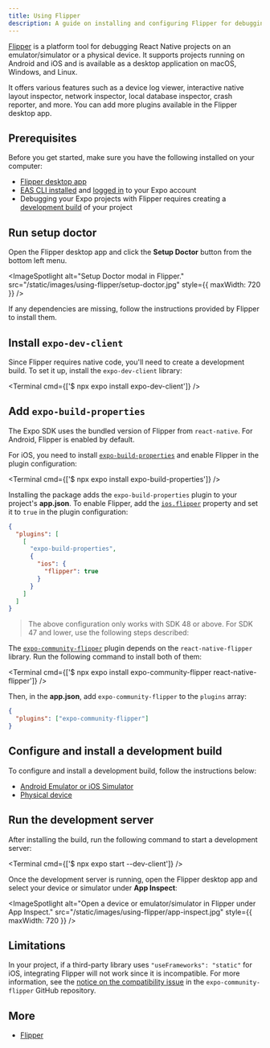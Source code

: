 ```yaml
---
title: Using Flipper
description: A guide on installing and configuring Flipper for debugging an Expo project.
---
```



[Flipper](https://fbflipper.com/) is a platform tool for debugging React Native projects on an emulator/simulator or a physical device. It supports projects running on Android and iOS and is available as a desktop application on macOS, Windows, and Linux.

It offers various features such as a device log viewer, interactive native layout inspector, network inspector, local database inspector, crash reporter, and more. You can add more plugins available in the Flipper desktop app.

## Prerequisites

Before you get started, make sure you have the following installed on your computer:

- [Flipper desktop app](https://fbflipper.com/)
- [EAS CLI installed](/build/setup/#1-install-the-latest-eas-cli) and [logged in](/build/setup/#2-log-in-to-your-expo-account) to your Expo account
- Debugging your Expo projects with Flipper requires creating a [development build](/home/develop/development-builds/introduction/) of your project

<Step label="1">

## Run setup doctor

Open the Flipper desktop app and click the **Setup Doctor** button from the bottom left menu.

<ImageSpotlight
  alt="Setup Doctor modal in Flipper."
  src="/static/images/using-flipper/setup-doctor.jpg"
  style={{ maxWidth: 720 }}
/>

If any dependencies are missing, follow the instructions provided by Flipper to install them.

</Step>

<Step label="2">

## Install `expo-dev-client`

Since Flipper requires native code, you'll need to create a development build. To set it up, install the `expo-dev-client` library:

<Terminal cmd={['$ npx expo install expo-dev-client']} />

</Step>

<Step label="3">

## Add `expo-build-properties`

The Expo SDK uses the bundled version of Flipper from `react-native`. For Android, Flipper is enabled by default.

For iOS, you need to install [`expo-build-properties`](/versions/latest/sdk/build-properties) and enable Flipper in the plugin configuration:

<Terminal cmd={['$ npx expo install expo-build-properties']} />

Installing the package adds the `expo-build-properties` plugin to your project's **app.json**. To enable Flipper, add the [`ios.flipper`](/versions/latest/sdk/build-properties/#pluginconfigtypeios--properties) property and set it to `true` in the plugin configuration:

```json app.json
{
  "plugins": [
    [
      "expo-build-properties",
      {
        "ios": {
          "flipper": true
        }
      }
    ]
  ]
}
```

<Collapsible summary="Using SDK 47 or lower?">

> The above configuration only works with SDK 48 or above. For SDK 47 and lower, use the following steps described:

The [`expo-community-flipper`](<(https://github.com/jakobo/expo-community-flipper#expo-community-flipper)>) plugin depends on the `react-native-flipper` library. Run the following command to install both of them:

<Terminal cmd={['$ npx expo install expo-community-flipper react-native-flipper']} />

Then, in the **app.json**, add `expo-community-flipper` to the `plugins` array:

```json app.json
{
  "plugins": ["expo-community-flipper"]
}
```

</Collapsible>

</Step>

<Step label="4">

## Configure and install a development build

To configure and install a development build, follow the instructions below:

- [Android Emulator or iOS Simulator](/home/develop/development-builds/create-a-build/#create-a-development-build-for-emulatorsimulator)
- [Physical device](/home/develop/development-builds/create-a-build/#create-a-development-build-for-the-device)

</Step>

<Step label="5">

## Run the development server

After installing the build, run the following command to start a development server:

<Terminal cmd={['$ npx expo start --dev-client']} />

Once the development server is running, open the Flipper desktop app and select your device or simulator under **App Inspect**:

<ImageSpotlight
  alt="Open a device or emulator/simulator in Flipper under App Inspect."
  src="/static/images/using-flipper/app-inspect.jpg"
  style={{ maxWidth: 720 }}
/>

</Step>

## Limitations

In your project, if a third-party library uses `"useFrameworks": "static"` for iOS, integrating Flipper will not work since it is incompatible. For more information, see the [notice on the compatibility issue](https://github.com/jakobo/expo-community-flipper/issues/27) in the `expo-community-flipper` GitHub repository.

## More

- [Flipper](https://fbflipper.com/docs/features/react-native/)
